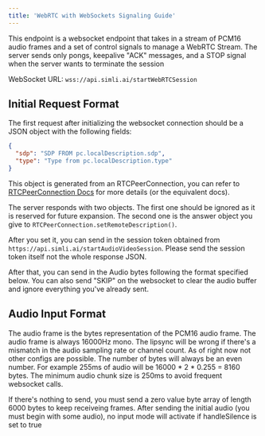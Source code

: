 ```yaml
---
title: 'WebRTC with WebSockets Signaling Guide'
---
```


This endpoint is a websocket endpoint that takes in a stream of PCM16 audio frames and a set of control signals to manage a WebRTC Stream. The server sends only pongs, keepalive "ACK" messages, and a STOP signal when the server wants to terminate the session

<Note>WebSocket URL: `wss://api.simli.ai/startWebRTCSession`</Note>

## Initial Request Format

The first request after initializing the websocket connection should be a JSON object with the following fields:

```json
{
  "sdp": "SDP FROM pc.localDescription.sdp",
  "type": "Type from pc.localDescription.type"
}
```

This object is generated from an RTCPeerConnection, you can refer to [RTCPeerConnection Docs](https://developer.mozilla.org/en-US/docs/Web/API/RTCPeerConnection) for more details (or the equivalent docs).

The server responds with two objects. The first one should be ignored as it is reserved for future expansion. The second one is the answer object you give to `RTCPeerConnection.setRemoteDescription()`.

After you set it, you can send in the session token obtained from `https://api.simli.ai/startAudioVideoSession`. Please send the session token itself not the whole response JSON.

After that, you can send in the Audio bytes following the format specified below. You can also send "SKIP" on the websocket to clear the audio buffer and ignore everything you've already sent.

## Audio Input Format

The audio frame is the bytes representation of the PCM16 audio frame. The audio frame is always 16000Hz mono. The lipsync will be wrong if there's a mismatch in the audio sampling rate or channel count. As of right now not other configs are possible.
The number of bytes will always be an even number. For example 255ms of audio will be 16000 \* 2 \* 0.255 = 8160 bytes. The minimum audio chunk size is 250ms to avoid frequent websocket calls.

If there's nothing to send, you must send a zero value byte array of length 6000 bytes to keep receiveing frames.
After sending the initial audio (you must begin with some audio), no input mode will activate if handleSilence is set to true